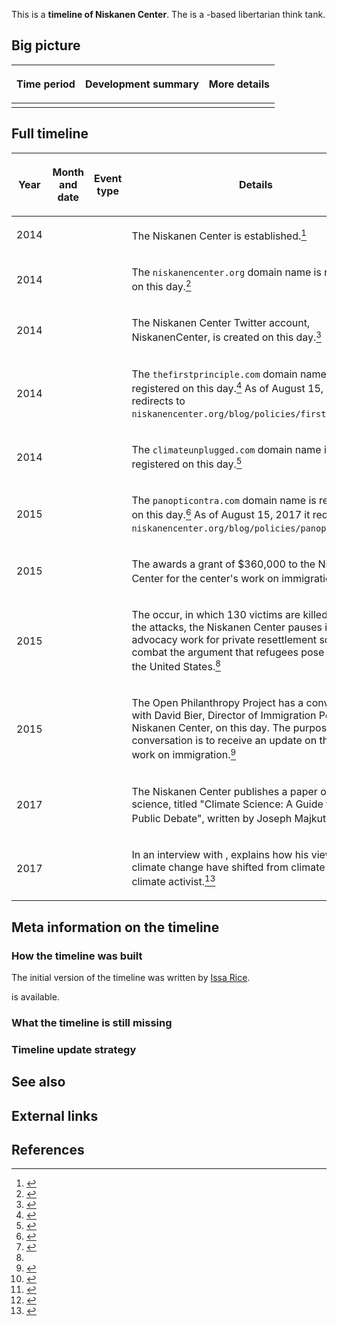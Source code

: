 This is a '''timeline of Niskanen Center'''. The {{w|Niskanen Center}} is a {{w|Washington, D.C.}}-based libertarian think tank.

==Big picture==

{| class="wikitable"
! Time period !! Development summary !! More details
|-
|}

==Full timeline==

{| class="sortable wikitable"
! Year !! Month and date !! Event type !! Details
|-
| 2014 || || || The Niskanen Center is established.<ref>{{cite web |url=https://niskanencenter.org/about/ |publisher=Niskanen Center |title=About - Niskanen Center |accessdate=August 13, 2017}}</ref>
|-
| 2014 || {{dts|March 12}} || || The <code>niskanencenter.org</code> domain name is registered on this day.<ref>{{cite web |url=https://whois.icann.org/en/lookup?name=niskanencenter.org |title=Showing results for: NISKANENCENTER.ORG |publisher=ICANN WHOIS |accessdate=August 15, 2017 |quote=Creation Date: 2014-03-12T23:23:15Z}}</ref>
|-
| 2014 || {{dts|May 1}} || || The Niskanen Center Twitter account, NiskanenCenter, is created on this day.<ref>{{cite web |url=https://twitter.com/NiskanenCenter |title=Niskanen Center (@NiskanenCenter) |accessdate=August 15, 2017 |publisher=Twitter}}</ref>
|-
| 2014 || {{dts|December 15}} || || The <code>thefirstprinciple.com</code> domain name is registered on this day.<ref>{{cite web |url=https://whois.icann.org/en/lookup?name=thefirstprinciple.com |title=Showing results for: THEFIRSTPRINCIPLE.COM |publisher=ICANN WHOIS |accessdate=August 15, 2017 |quote=Creation Date: 2014-12-15T19:25:05Z}}</ref> As of August 15, 2017 it redirects to <code>niskanencenter.org/blog/policies/firstprinciple/</code>.
|-
| 2014 || {{dts|December 23}} || || The <code>climateunplugged.com</code> domain name is registered on this day.<ref>{{cite web |url=https://whois.icann.org/en/lookup?name=climateunplugged.com |title=Showing results for: CLIMATEUNPLUGGED.COM |publisher=ICANN WHOIS |accessdate=August 15, 2017 |quote=Creation Date: 2014-12-23T17:12:48Z}}</ref>
|-
| 2015 || {{dts|May 27}} || || The <code>panopticontra.com</code> domain name is registered on this day.<ref>{{cite web |url=https://whois.icann.org/en/lookup?name=panopticontra.com |title=Showing results for: PANOPTICONTRA.COM |publisher=ICANN WHOIS |accessdate=August 15, 2017 |quote=Creation Date: 2015-05-27T20:47:05Z}}</ref> As of August 15, 2017 it redirects to <code>niskanencenter.org/blog/policies/panopticontra/</code>.
|-
| 2015 || {{dts|October}} || || The {{w|Open Philanthropy Project}} awards a grant of $360,000 to the Niskanen Center for the center's work on immigration policy.<ref name="open_phil_convo_bier">{{cite web |url=http://www.openphilanthropy.org/focus/us-policy/immigration-policy/niskanen-immigration |title=Niskanen Center — Research on Immigration Policy |publisher=Open Philanthropy Project |accessdate=August 13, 2017}}</ref>
|-
| 2015 || {{dts|November 13}} || || The {{w|November 2015 Paris attacks}} occur, in which 130 victims are killed. Following the attacks, the Niskanen Center pauses its advocacy work for private resettlement so that it can combat the argument that refugees pose a threat to the United States.<ref name="open_phil_convo_bier" />
|-
| 2015 || {{dts|December 14}} || || The Open Philanthropy Project has a conversation with David Bier, Director of Immigration Policy at the Niskanen Center, on this day. The purpose of the conversation is to receive an update on the center's work on immigration.<ref>{{cite web |url=http://www.openphilanthropy.org/sites/default/files/David_Bier_12-14-2015_%28public%29.pdf |title=A conversation with David Bier, December 14, 2015 |accessdate=August 13, 2017}}</ref>
|-
| 2017 || {{dts|March 8}} || || The Niskanen Center publishes a paper on climate science, titled "Climate Science: A Guide to the Public Debate", written by Joseph Majkut.<ref>{{cite web |url=https://niskanencenter.org/wp-content/uploads/2017/03/NISKANEN-CLIMATE-PRIMER-2017-03-13.pdf |title=Microsoft Word - NISKANEN CLIMATE PRIMER - 2017-03-13.docx - NISKANEN-CLIMATE-PRIMER-2017-03-13.pdf |accessdate=August 15, 2017}}</ref><ref>{{cite web |url=https://niskanencenter.org/blog/guide-climate-debate/ |publisher=Niskanen Center |title=A Guide to the Climate Debate |publisher=Niskanen Center |date=March 12, 2017 |accessdate=August 15, 2017}}</ref><ref>{{cite web |url=https://www.desmogblog.com/2017/03/22/libertarian-think-tank-niskanen-majkut-correct-climate-science-debate-dc |publisher=DeSmogBlog |title=How a Libertarian Think Tank Is Trying to Correct the 'Degenerate' Climate Science Debate in Washington, DC |author=Graham Readfearn |date=March 22, 2017 |accessdate=August 15, 2017}}</ref>
|-
| 2017 || {{dts|April 28}} || || In an interview with ''{{w|The Intercept}}'', {{w|Jerry Taylor}} explains how his views on climate change have shifted from climate skeptic to climate activist.<ref>{{cite web |url=https://theintercept.com/2017/04/28/how-a-professional-climate-change-denier-discovered-the-lies-and-decided-to-fight-for-science/ |publisher=The Intercept |title=How a Professional Climate Change Denier Discovered the Lies and Decided to Fight for Science |author=Sharon Lerner |date=April 28, 2017 |accessdate=August 15, 2017}}</ref>
|}

==Meta information on the timeline==

===How the timeline was built===

The initial version of the timeline was written by [[User:Issa|Issa Rice]].

{{funding info}} is available.

===What the timeline is still missing===

===Timeline update strategy===

==See also==

==External links==

==References==

{{Reflist|30em}}
